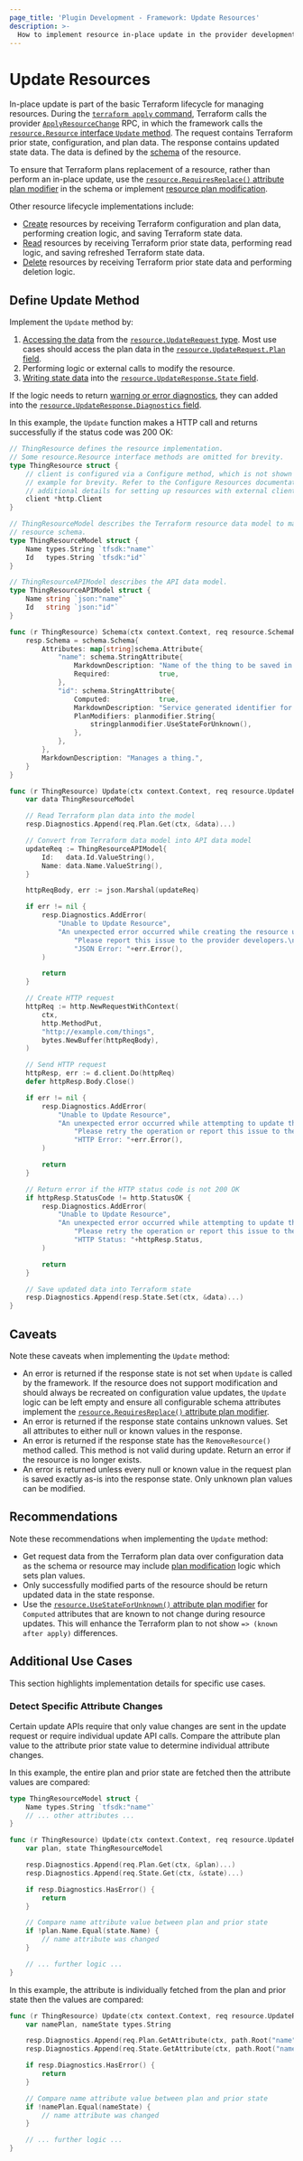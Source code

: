 ```yaml
---
page_title: 'Plugin Development - Framework: Update Resources'
description: >-
  How to implement resource in-place update in the provider development framework.
---
```


# Update Resources

In-place update is part of the basic Terraform lifecycle for managing resources. During the [`terraform apply` command](/terraform/cli/commands/apply), Terraform calls the provider [`ApplyResourceChange`](/terraform/plugin/framework/internals/rpcs#applyresourcechange-rpc) RPC, in which the framework calls the [`resource.Resource` interface `Update` method](https://pkg.go.dev/github.com/hashicorp/terraform-plugin-framework/resource#Resource.Update). The request contains Terraform prior state, configuration, and plan data. The response contains updated state data. The data is defined by the [schema](/terraform/plugin/framework/schemas) of the resource.

To ensure that Terraform plans replacement of a resource, rather than perform an in-place update, use the [`resource.RequiresReplace()` attribute plan modifier](https://pkg.go.dev/github.com/hashicorp/terraform-plugin-framework/resource#RequiresReplace) in the schema or implement [resource plan modification](/terraform/plugin/framework/resources/plan-modification).

Other resource lifecycle implementations include:

- [Create](/terraform/plugin/framework/resources/create) resources by receiving Terraform configuration and plan data, performing creation logic, and saving Terraform state data.
- [Read](/terraform/plugin/framework/resources/read) resources by receiving Terraform prior state data, performing read logic, and saving refreshed Terraform state data.
- [Delete](/terraform/plugin/framework/resources/delete) resources by receiving Terraform prior state data and performing deletion logic.

## Define Update Method

Implement the `Update` method by:

1. [Accessing the data](/terraform/plugin/framework/accessing-values) from the [`resource.UpdateRequest` type](https://pkg.go.dev/github.com/hashicorp/terraform-plugin-framework/resource#UpdateRequest). Most use cases should access the plan data in the [`resource.UpdateRequest.Plan` field](https://pkg.go.dev/github.com/hashicorp/terraform-plugin-framework/resource#UpdateRequest.Plan).
1. Performing logic or external calls to modify the resource.
1. [Writing state data](/terraform/plugin/framework/writing-state) into the [`resource.UpdateResponse.State` field](https://pkg.go.dev/github.com/hashicorp/terraform-plugin-framework/resource#UpdateResponse.State).

If the logic needs to return [warning or error diagnostics](/terraform/plugin/framework/diagnostics), they can added into the [`resource.UpdateResponse.Diagnostics` field](https://pkg.go.dev/github.com/hashicorp/terraform-plugin-framework/resource#UpdateResponse.Diagnostics).

In this example, the `Update` function makes a HTTP call and returns successfully if the status code was 200 OK:

```go
// ThingResource defines the resource implementation.
// Some resource.Resource interface methods are omitted for brevity.
type ThingResource struct {
    // client is configured via a Configure method, which is not shown in this
    // example for brevity. Refer to the Configure Resources documentation for
    // additional details for setting up resources with external clients.
    client *http.Client
}

// ThingResourceModel describes the Terraform resource data model to match the
// resource schema.
type ThingResourceModel struct {
    Name types.String `tfsdk:"name"`
    Id   types.String `tfsdk:"id"`
}

// ThingResourceAPIModel describes the API data model.
type ThingResourceAPIModel struct {
    Name string `json:"name"`
    Id   string `json:"id"`
}

func (r ThingResource) Schema(ctx context.Context, req resource.SchemaRequest, resp *resource.SchemaResponse) {
    resp.Schema = schema.Schema{
        Attributes: map[string]schema.Attribute{
            "name": schema.StringAttribute{
                MarkdownDescription: "Name of the thing to be saved in the service.",
                Required:            true,
            },
            "id": schema.StringAttribute{
                Computed:            true,
                MarkdownDescription: "Service generated identifier for the thing.",
                PlanModifiers: planmodifier.String{
                    stringplanmodifier.UseStateForUnknown(),
                },
            },
        },
        MarkdownDescription: "Manages a thing.",
    }
}

func (r ThingResource) Update(ctx context.Context, req resource.UpdateRequest, resp *resource.UpdateResponse) {
    var data ThingResourceModel

    // Read Terraform plan data into the model
    resp.Diagnostics.Append(req.Plan.Get(ctx, &data)...)

    // Convert from Terraform data model into API data model
    updateReq := ThingResourceAPIModel{
        Id:   data.Id.ValueString(),
        Name: data.Name.ValueString(),
    }

    httpReqBody, err := json.Marshal(updateReq)

    if err != nil {
        resp.Diagnostics.AddError(
            "Unable to Update Resource",
            "An unexpected error occurred while creating the resource update request. "+
                "Please report this issue to the provider developers.\n\n"+
                "JSON Error: "+err.Error(),
        )

        return
    }

    // Create HTTP request
    httpReq := http.NewRequestWithContext(
        ctx,
        http.MethodPut,
        "http://example.com/things",
        bytes.NewBuffer(httpReqBody),
    )

    // Send HTTP request
    httpResp, err := d.client.Do(httpReq)
    defer httpResp.Body.Close()

    if err != nil {
        resp.Diagnostics.AddError(
            "Unable to Update Resource",
            "An unexpected error occurred while attempting to update the resource. "+
                "Please retry the operation or report this issue to the provider developers.\n\n"+
                "HTTP Error: "+err.Error(),
        )

        return
    }

    // Return error if the HTTP status code is not 200 OK
    if httpResp.StatusCode != http.StatusOK {
        resp.Diagnostics.AddError(
            "Unable to Update Resource",
            "An unexpected error occurred while attempting to update the resource. "+
                "Please retry the operation or report this issue to the provider developers.\n\n"+
                "HTTP Status: "+httpResp.Status,
        )

        return
    }

    // Save updated data into Terraform state
    resp.Diagnostics.Append(resp.State.Set(ctx, &data)...)
}
```

## Caveats

Note these caveats when implementing the `Update` method:

* An error is returned if the response state is not set when `Update` is called by the framework. If the resource does not support modification and should always be recreated on configuration value updates, the `Update` logic can be left empty and ensure all configurable schema attributes implement the [`resource.RequiresReplace()` attribute plan modifier](https://pkg.go.dev/github.com/hashicorp/terraform-plugin-framework/resource#RequiresReplace).
* An error is returned if the response state contains unknown values. Set all attributes to either null or known values in the response.
* An error is returned if the response state has the `RemoveResource()` method called. This method is not valid during update. Return an error if the resource is no longer exists.
* An error is returned unless every null or known value in the request plan is saved exactly as-is into the response state. Only unknown plan values can be modified.

## Recommendations

Note these recommendations when implementing the `Update` method:

* Get request data from the Terraform plan data over configuration data as the schema or resource may include [plan modification](/terraform/plugin/framework/resources/plan-modification) logic which sets plan values.
* Only successfully modified parts of the resource should be return updated data in the state response.
* Use the [`resource.UseStateForUnknown()` attribute plan modifier](https://pkg.go.dev/github.com/hashicorp/terraform-plugin-framework/resource#UseStateForUnknown) for `Computed` attributes that are known to not change during resource updates. This will enhance the Terraform plan to not show `=> (known after apply)` differences.

## Additional Use Cases

This section highlights implementation details for specific use cases.

### Detect Specific Attribute Changes

Certain update APIs require that only value changes are sent in the update request or require individual update API calls. Compare the attribute plan value to the attribute prior state value to determine individual attribute changes.

In this example, the entire plan and prior state are fetched then the attribute values are compared:

```go
type ThingResourceModel struct {
    Name types.String `tfsdk:"name"`
    // ... other attributes ...
}

func (r ThingResource) Update(ctx context.Context, req resource.UpdateRequest, resp *resource.UpdateResponse) {
    var plan, state ThingResourceModel

    resp.Diagnostics.Append(req.Plan.Get(ctx, &plan)...)
    resp.Diagnostics.Append(req.State.Get(ctx, &state)...)

    if resp.Diagnostics.HasError() {
        return
    }

    // Compare name attribute value between plan and prior state
    if !plan.Name.Equal(state.Name) {
        // name attribute was changed
    }

    // ... further logic ...
}
```

In this example, the attribute is individually fetched from the plan and prior state then the values are compared:

```go
func (r ThingResource) Update(ctx context.Context, req resource.UpdateRequest, resp *resource.UpdateResponse) {
    var namePlan, nameState types.String

    resp.Diagnostics.Append(req.Plan.GetAttribute(ctx, path.Root("name"), &namePlan)...)
    resp.Diagnostics.Append(req.State.GetAttribute(ctx, path.Root("name"), &nameState)...)

    if resp.Diagnostics.HasError() {
        return
    }

    // Compare name attribute value between plan and prior state
    if !namePlan.Equal(nameState) {
        // name attribute was changed
    }

    // ... further logic ...
}
```

